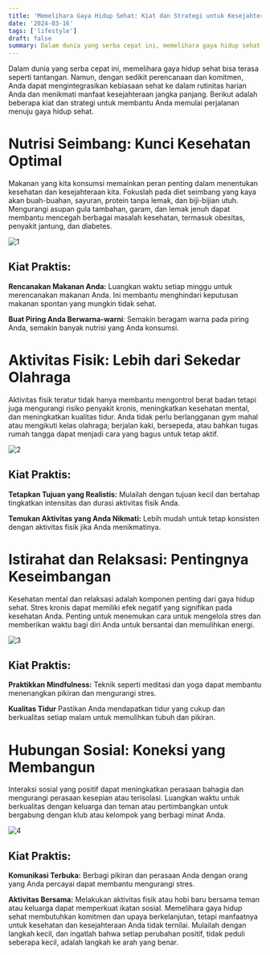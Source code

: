 ```yaml
---
title: 'Memelihara Gaya Hidup Sehat: Kiat dan Strategi untuk Kesejahteraan Jangka Panjang'
date: '2024-03-16'
tags: ['lifestyle']
draft: false
summary: Dalam dunia yang serba cepat ini, memelihara gaya hidup sehat bisa terasa seperti tantangan. Namun, dengan sedikit perencanaan dan komitmen, Anda dapat mengintegrasikan kebiasaan sehat ke dalam rutinitas harian Anda dan menikmati manfaat kesejahteraan jangka panjang. Berikut adalah beberapa kiat dan strategi untuk membantu Anda memulai perjalanan menuju gaya hidup sehat.
---
```


Dalam dunia yang serba cepat ini, memelihara gaya hidup sehat bisa terasa seperti tantangan. Namun, dengan sedikit perencanaan dan komitmen, Anda dapat mengintegrasikan kebiasaan sehat ke dalam rutinitas harian Anda dan menikmati manfaat kesejahteraan jangka panjang. Berikut adalah beberapa kiat dan strategi untuk membantu Anda memulai perjalanan menuju gaya hidup sehat.


# Nutrisi Seimbang: Kunci Kesehatan Optimal
Makanan yang kita konsumsi memainkan peran penting dalam menentukan kesehatan dan kesejahteraan kita. Fokuslah pada diet seimbang yang kaya akan buah-buahan, sayuran, protein tanpa lemak, dan biji-bijian utuh. Mengurangi asupan gula tambahan, garam, dan lemak jenuh dapat membantu mencegah berbagai masalah kesehatan, termasuk obesitas, penyakit jantung, dan diabetes.

![1](/static/images/1.jpeg)

## Kiat Praktis:
**Rencanakan Makanan Anda:** Luangkan waktu setiap minggu untuk merencanakan makanan Anda. Ini membantu menghindari keputusan makanan spontan yang mungkin tidak sehat.


**Buat Piring Anda Berwarna-warni**: Semakin beragam warna pada piring Anda, semakin banyak nutrisi yang Anda konsumsi.

# Aktivitas Fisik: Lebih dari Sekedar Olahraga
Aktivitas fisik teratur tidak hanya membantu mengontrol berat badan tetapi juga mengurangi risiko penyakit kronis, meningkatkan kesehatan mental, dan meningkatkan kualitas tidur. Anda tidak perlu berlangganan gym mahal atau mengikuti kelas olahraga; berjalan kaki, bersepeda, atau bahkan tugas rumah tangga dapat menjadi cara yang bagus untuk tetap aktif.

![2](/static/images/2.jpeg)

## Kiat Praktis:
**Tetapkan Tujuan yang Realistis:** Mulailah dengan tujuan kecil dan bertahap tingkatkan intensitas dan durasi aktivitas fisik Anda.

**Temukan Aktivitas yang Anda Nikmati:** Lebih mudah untuk tetap konsisten dengan aktivitas fisik jika Anda menikmatinya.

# Istirahat dan Relaksasi: Pentingnya Keseimbangan
Kesehatan mental dan relaksasi adalah komponen penting dari gaya hidup sehat. Stres kronis dapat memiliki efek negatif yang signifikan pada kesehatan Anda. Penting untuk menemukan cara untuk mengelola stres dan memberikan waktu bagi diri Anda untuk bersantai dan memulihkan energi.

![3](/static/images/3.jpeg)

## Kiat Praktis:
**Praktikkan Mindfulness:** Teknik seperti meditasi dan yoga dapat membantu menenangkan pikiran dan mengurangi stres.

**Kualitas Tidur** Pastikan Anda mendapatkan tidur yang cukup dan berkualitas setiap malam untuk memulihkan tubuh dan pikiran.

# Hubungan Sosial: Koneksi yang Membangun
Interaksi sosial yang positif dapat meningkatkan perasaan bahagia dan mengurangi perasaan kesepian atau terisolasi. Luangkan waktu untuk berkualitas dengan keluarga dan teman atau pertimbangkan untuk bergabung dengan klub atau kelompok yang berbagi minat Anda.

![4](/static/images/4.jpeg)

## Kiat Praktis:
**Komunikasi Terbuka:**  Berbagi pikiran dan perasaan Anda dengan orang yang Anda percayai dapat membantu mengurangi stres.

**Aktivitas Bersama:** Melakukan aktivitas fisik atau hobi baru bersama teman atau keluarga dapat memperkuat ikatan sosial.
Memelihara gaya hidup sehat membutuhkan komitmen dan upaya berkelanjutan, tetapi manfaatnya untuk kesehatan dan kesejahteraan Anda tidak ternilai. Mulailah dengan langkah kecil, dan ingatlah bahwa setiap perubahan positif, tidak peduli seberapa kecil, adalah langkah ke arah yang benar.